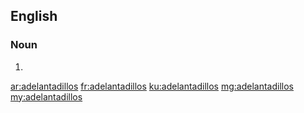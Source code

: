 ==English==

===Noun===
{{head|en|plural}}

# {{plural of|adelantadillo|lang=en|nocat=1}}

[[ar:adelantadillos]]
[[fr:adelantadillos]]
[[ku:adelantadillos]]
[[mg:adelantadillos]]
[[my:adelantadillos]]